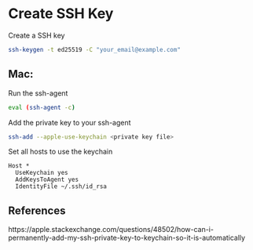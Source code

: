 # Create SSH Key
Create a SSH key
```sh
ssh-keygen -t ed25519 -C "your_email@example.com"
```

## Mac:
Run the ssh-agent
```sh 
eval (ssh-agent -c)
```

Add the private key to your ssh-agent
```sh
ssh-add --apple-use-keychain <private key file>
```

Set all hosts to use the keychain
```
Host *
  UseKeychain yes
  AddKeysToAgent yes
  IdentityFile ~/.ssh/id_rsa
```

## References
https://apple.stackexchange.com/questions/48502/how-can-i-permanently-add-my-ssh-private-key-to-keychain-so-it-is-automatically